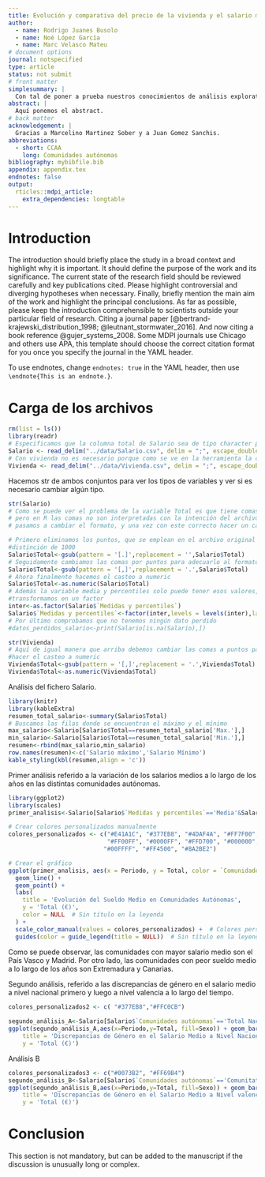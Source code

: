 ```yaml
---
title: Evolución y comparativa del precio de la vivienda y el salario medio
author:
  - name: Rodrigo Juanes Busolo
  - name: Noé López García
  - name: Marc Velasco Mateu
# document options
journal: notspecified
type: article
status: not submit
# front matter
simplesummary: |
  Con tal de poner a prueba nuestros conocimientos de análisis exploratorio de datos, analizaremos detenidamente dos datasets sobre el valor de la vivienda española y el salario medio en España.
abstract: |
  Aquí ponemos el abstract.
# back matter
acknowledgement: |
  Gracias a Marcelino Martinez Sober y a Juan Gomez Sanchis.
abbreviations:
  - short: CCAA
    long: Comunidades autónomas
bibliography: mybibfile.bib
appendix: appendix.tex
endnotes: false
output: 
  rticles::mdpi_article:
    extra_dependencies: longtable
---
```


# Introduction

The introduction should briefly place the study in a broad context and highlight
why it is important. It should define the purpose of the work and its
significance. The current state of the research field should be reviewed
carefully and key publications cited. Please highlight controversial and
diverging hypotheses when necessary. Finally, briefly mention the main aim of
the work and highlight the principal conclusions. As far as possible, please
keep the introduction comprehensible to scientists outside your particular
field of research. Citing a journal paper [@bertrand-krajewski_distribution_1998;
@leutnant_stormwater_2016]. And now citing a book reference @gujer_systems_2008.
Some MDPI journals use Chicago and others use APA, this template should choose
the correct citation format for you once you specify the journal in the YAML
header.

To use endnotes, change `endnotes: true` in the YAML header, then use
`\endnote{This is an endnote.}`.


# Carga de los archivos

```r
rm(list = ls())
library(readr)
# Especificamos que la columna total de Salario sea de tipo character para no perder las comas al importarlo como double
Salario <- read_delim("../data/Salario.csv", delim = ";", escape_double = FALSE, col_types = cols(Total = col_character()), trim_ws = TRUE)
# Con vivienda no es necesario porque como se ve en la herramienta la columna se importa como character
Vivienda <- read_delim("../data/Vivienda.csv", delim = ";", escape_double = FALSE, trim_ws = TRUE)
```

Hacemos str de ambos conjuntos para ver los tipos de variables y ver si es necesario cambiar algún tipo.

```r
str(Salario)
# Como se puede ver el problema de la variable Total es que tiene comas y puntos,
# pero en R las comas no son interpretadas con la intención del archivo, por lo que
# pasamos a cambiar el formato, y una vez con este correcto hacer un casteo a numérico

# Primero eliminamos los puntos, que se emplean en el archivo original para hacer la
#distinción de 1000
Salario$Total<-gsub(pattern = '[.]',replacement = '',Salario$Total)
# Seguidamente cambiamos las comas por puntos para adecuarlo al formato de R
Salario$Total<-gsub(pattern = '[,]',replacement = '.',Salario$Total)
# Ahora finalmente hacemos el casteo a numeric
Salario$Total<-as.numeric(Salario$Total)
# Además la variable media y percentiles solo puede tener esos valores, por lo que la 
#transformamos en un factor
inter<-as.factor(Salario$`Medidas y percentiles`)
Salario$`Medidas y percentiles`<-factor(inter,levels = levels(inter),labels = levels(inter))
# Por último comprobamos que no tenemos ningún dato perdido
#datos_perdidos_salario<-print(Salario[is.na(Salario),])
```

```r
str(Vivienda)
# Aquí de igual manera que arriba debemos cambiar las comas a puntos para poder
#hacer el casteo a numeric
Vivienda$Total<-gsub(pattern = '[,]',replacement = '.',Vivienda$Total)
Vivienda$Total<-as.numeric(Vivienda$Total)
```

Análisis del fichero Salario.

```r
library(knitr)
library(kableExtra)
resumen_total_salario<-summary(Salario$Total)
# Buscamos las filas donde se encuentran el máximo y el mínimo  
max_salario<-Salario[Salario$Total==resumen_total_salario['Max.'],]
min_salario<-Salario[Salario$Total==resumen_total_salario['Min.'],]
resumen<-rbind(max_salario,min_salario)
row.names(resumen)<-c('Salario máximo','Salario Mínimo')
kable_styling(kbl(resumen,align = 'c'))
```


Primer análisis referido a la variación de los salarios medios a lo largo de los años
en las distintas comunidades autónomas.

```r
library(ggplot2)
library(scales)
primer_analisis<-Salario[Salario$`Medidas y percentiles`=='Media'&Salario$Sexo=='Ambos sexos'& Salario$`Comunidades autónomas`!='Total Nacional',]

# Crear colores personalizados manualmente
colores_personalizados <- c("#E41A1C", "#377EB8", "#4DAF4A", "#FF7F00", "#FFFF33",                              "#A65628", "#984EA3", "#999999", "#FFC0CB", "#00FF00", 
                            "#FF00FF", "#0000FF", "#FFD700", "#000000", "#666666", 
                           "#00FFFF", "#FF4500", "#8A2BE2")

# Crear el gráfico
ggplot(primer_analisis, aes(x = Periodo, y = Total, color = `Comunidades autónomas`)) +
  geom_line() +
  geom_point() +
  labs(
    title = 'Evolución del Sueldo Medio en Comunidades Autónomas',
    y = 'Total (€)',
    color = NULL  # Sin título en la leyenda
  ) +
  scale_color_manual(values = colores_personalizados) +  # Colores personalizados
  guides(color = guide_legend(title = NULL))  # Sin título en la leyenda
```
Como se puede observar, las comunidades con mayor salario medio son el País Vasco y Madrid. Por otro lado, las comunidades con peor sueldo medio a lo largo de los años son Extremadura y Canarias.

Segundo análisis, referido a las discrepancias de género en el salario medio a nivel nacional primero y luego a nivel valencia a lo largo del tiempo.

```r
colores_personalizados2 <- c( "#377EB8","#FFC0CB")
                      
segundo_análisis_A<-Salario[Salario$`Comunidades autónomas`=='Total Nacional'& Salario$`Medidas y percentiles`=='Media'&Salario$Sexo!='Ambos sexos',]
ggplot(segundo_análisis_A,aes(x=Periodo,y=Total, fill=Sexo)) + geom_bar(stat = "identity",position = 'dodge')+scale_fill_manual(values = colores_personalizados2)+geom_line()+geom_point()+labs(
    title = 'Discrepancias de Género en el Salario Medio a Nivel Nacional',
    y = 'Total (€)')
```
Análisis B

```r
colores_personalizados3 <- c("#0073B2", "#FF69B4")
segundo_análisis_B<-Salario[Salario$`Comunidades autónomas`=='Comunitat Valenciana'& Salario$`Medidas y percentiles`=='Media'&Salario$Sexo!='Ambos sexos',]
ggplot(segundo_análisis_B,aes(x=Periodo,y=Total, fill=Sexo)) + geom_bar(stat = "identity",position = 'dodge')+scale_fill_manual(values = colores_personalizados3)+geom_line()+geom_point()+labs(
    title = 'Discrepancias de Género en el Salario Medio a Nivel valenciano',
    y = 'Total (€)')
```

# Conclusion

This section is not mandatory, but can be added to the manuscript if the
discussion is unusually long or complex.

